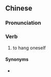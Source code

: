 {{also|自缢}}
==Chinese==
{{zh-forms|s=自缢}}

===Pronunciation===
{{zh-pron
|m=zìyì
|c=zi6 ai3
|mn=chū-è
|cat=v
}}

===Verb===
{{zh-verb}}

# {{lb|zh|archaic}} to hang oneself

====Synonyms====
* {{zh-l|吊死}}